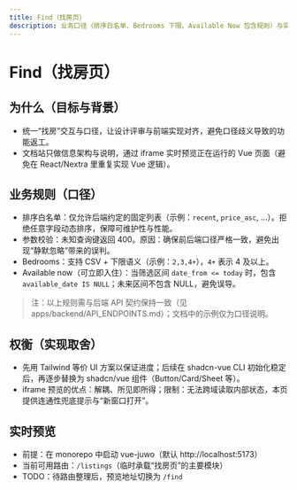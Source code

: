 ```yaml
---
title: Find（找房页）
description: 业务口径（排序白名单、Bedrooms 下限、Available Now 包含规则）与实时预览
---
```



# Find（找房页）

## 为什么（目标与背景）
- 统一“找房”交互与口径，让设计评审与前端实现对齐，避免口径歧义导致的功能返工。
- 文档站只做信息架构与说明，通过 iframe 实时预览正在运行的 Vue 页面（避免在 React/Nextra 里重复实现 Vue 逻辑）。

## 业务规则（口径）
- 排序白名单：仅允许后端约定的固定列表（示例：`recent`, `price_asc`, ...）。拒绝任意字段动态排序，保障可维护性与性能。
- 参数校验：未知查询键返回 400。原因：确保前后端口径严格一致，避免出现“静默忽略”带来的误判。
- Bedrooms：支持 CSV + 下限语义（示例：`2,3,4+`），`4+` 表示 4 及以上。
- Available now（可立即入住）：当筛选区间 `date_from <= today` 时，包含 `available_date IS NULL`；未来区间不包含 NULL，避免误导。

> 注：以上规则需与后端 API 契约保持一致（见 apps/backend/API_ENDPOINTS.md）；文档中的示例仅为口径说明。

## 权衡（实现取舍）
- 先用 Tailwind 等价 UI 方案以保证进度；后续在 shadcn-vue CLI 初始化稳定后，再逐步替换为 shadcn/vue 组件（Button/Card/Sheet 等）。
- iframe 预览的优点：解耦、所见即所得；限制：无法跨域读取内部状态，本页提供连通性兜底提示与“新窗口打开”。

## 实时预览

- 前提：在 monorepo 中启动 vue-juwo（默认 http://localhost:5173）
- 当前可用路由：`/listings`（临时承载“找房页”的主要模块）
- TODO：待路由整理后，预览地址切换为 `/find`

<LivePreview url="http://localhost:5174/listings" height={900} />
